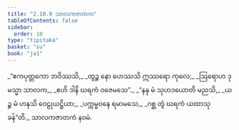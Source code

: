 ```yaml
---
title: "2.10.9 သာလကဇာတက"
tableOfContents: false
sidebar:
  order: 10
type: "tipitaka"
basket: "su"
book: "ja1"
---
```



<DynamicBreadcrumb />

<Division number="198" book="ja1">

<Paragraph number="659" type="verses" book="ja1">
_“ဧကပုတ္တကော ဘဝိဿသိ,_  
_တွဉ္စ နော ဟေဿသိ ဣဿရော ကုလေ;_  
_ဩရောဟ ဒုမသ္မာ သာလက,_  
_ဧဟိ ဒါနိ ဃရကံ ဝဇေမသေ”._  

</Paragraph>

</Division>
<Division number="199" book="ja1">

<Paragraph number="660" type="verses" book="ja1">
_“နနု မံ သုဟဒယောတိ မညသိ,_  
_ယဉ္စ မံ ဟနသိ ဝေဠုယဋ္ဌိယာ;_  
_ပက္ကမ္ဗဝနေ ရမာမသေ,_  
_ဂစ္ဆ တွံ ဃရကံ ယထာသုခန်”တိ._  


</Paragraph>
</Division>

<Paragraph number="661" type="center" book="ja1">
သာလကဇာတကံ နဝမံ.
</Paragraph>